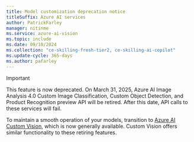 ```yaml
---
title: Model customization deprecation notice
titleSuffix: Azure AI services
author: PatrickFarley
manager: nitinme
ms.service: azure-ai-vision
ms.topic: include
ms.date: 09/10/2024
ms.collection: "ce-skilling-fresh-tier2, ce-skilling-ai-copilot"
ms.update-cycle: 365-days
ms.author: pafarley
---
```


> [!IMPORTANT]
> This feature is now deprecated. On March 31, 2025, Azure AI Image Analysis 4.0 Custom Image Classification, Custom Object Detection, and Product Recognition preview API will be retired. After this date, API calls to these services will fail.
>
> To maintain a smooth operation of your models, transition to [Azure AI Custom Vision](/azure/ai-services/Custom-Vision-Service/overview), which is now generally available. Custom Vision offers similar functionality to these retiring features.
